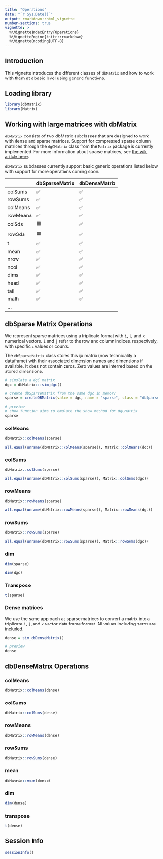 ```yaml
---
title: "Operations"
date: "`r Sys.Date()`"
output: rmarkdown::html_vignette
number-sections: true
vignette: >
  %\VignetteIndexEntry{Operations}
  %\VignetteEngine{knitr::rmarkdown}
  %\VignetteEncoding{UTF-8}
---
```


## Introduction

This vignette introduces the different classes of `dbMatrix` and how to work 
with them at a basic level using generic functions.

## Loading library

```r
library(dbMatrix)
library(Matrix)
```

## Working with large matrices with dbMatrix

`dbMatrix` consists of two dbMatrix subclasses that are designed to work with
dense and sparse matrices. Support for compressed sparse column matrices through the `dgCMatrix` class from the `Matrix` package is currently implemented. For more information about sparse matrices, see [the wiki article here ](https://en.wikipedia.org/wiki/Sparse_matrix). 

`dbMatrix` subclasses currently support basic generic operations listed below with support for more operations coming soon.

|          | dbSparseMatrix | dbDenseMatrix |
|----------|----------------|---------------|
| colSums  | ✅             | ✅            |
| rowSums  | ✅             | ✅            |
| colMeans | ✅             | ✅            |
| rowMeans | ✅             | ✅            |
| colSds   | 🟧             | ✅            |
| rowSds   | 🟧             | ✅            |
| t        | ✅             | ✅            |
| mean     | ✅             | ✅            |
| nrow     | ✅             | ✅            |
| ncol     | ✅             | ✅            |
| dims     | ✅             | ✅            |
| head     | ✅             | ✅            |
| tail     | ✅             | ✅            |
| math     | ✅             | ✅            |
| ...      |                |               |

## dbSparse Matrix Operations

We represent sparse matrices using a triplicate format with `i`, `j`,
and `x` numerical vectors. `i` and `j` refer to the row and column indices,
respectively, with specific `x` values or counts.

The `dbSparseMatrix` class stores this ijx matrix (now technicality a
dataframe) with their associated dimension names and dimensions if available. It
does not contain zeros. Zero values are inferred based on the stored
dimensions.

```r
# simulate a dgC matrix
dgc = dbMatrix:::sim_dgc()

# create dbSparseMatrix from the same dgc in memory
sparse = createDBMatrix(value = dgc, name = "sparse", class = "dbSparseMatrix", overwrite = TRUE)

# preview 
# show function aims to emulate the show method for dgCMatrix
sparse
```

### colMeans
```r
dbMatrix::colMeans(sparse)

all.equal(unname(dbMatrix::colMeans(sparse)), Matrix::colMeans(dgc))
```

### colSums
```r
dbMatrix::colSums(sparse)

all.equal(unname(dbMatrix::colSums(sparse)), Matrix::colSums(dgc))
```

### rowMeans
```r
dbMatrix::rowMeans(sparse)

all.equal(unname(dbMatrix::rowMeans(sparse)), Matrix::rowMeans(dgc))
```

### rowSums
```r
dbMatrix::rowSums(sparse)

all.equal(unname(dbMatrix::rowSums(sparse)), Matrix::rowSums(dgc))
```

### dim
```r
dim(sparse)

dim(dgc)
```

### Transpose
```r
t(sparse)
```

### Dense matrices

We use the same approach as sparse matrices to convert a matrix into a
triplicate `i`, `j`, and `x` vector data.frame format. All values including zeros are included. 

```r
dense = sim_dbDenseMatrix()

# preview
dense
```
## dbDenseMatrix Operations
### colMeans
```r
dbMatrix::colMeans(dense)
```

### colSums
```r
dbMatrix::colSums(dense)
```

### rowMeans
```r
dbMatrix::rowMeans(dense)
```

### rowSums
```r
dbMatrix::rowSums(dense)
```

### mean
```r
dbMatrix::mean(dense)
```

### dim
```r
dim(dense)
```

### transpose
```r
t(dense)
```


## Session Info

```r
sessionInfo()
```
